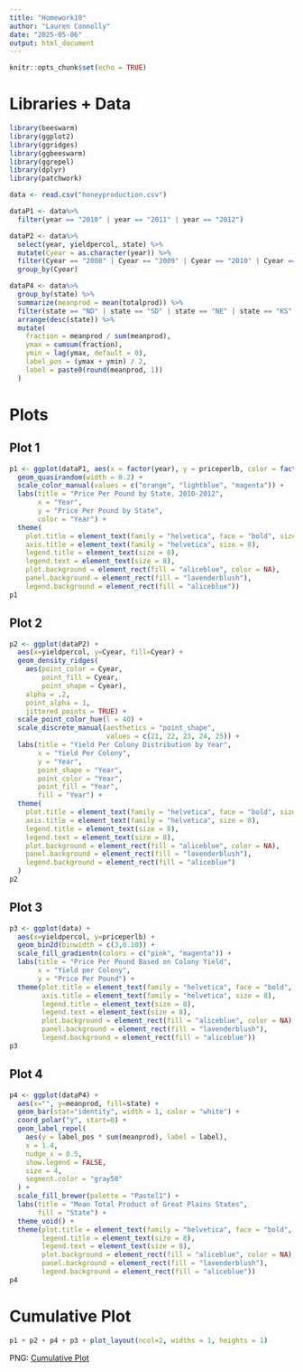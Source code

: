 ```yaml
---
title: "Homework10"
author: "Lauren Connolly"
date: "2025-05-06"
output: html_document
---
```


```r
knitr::opts_chunk$set(echo = TRUE)
```

# Libraries + Data
```r
library(beeswarm)
library(ggplot2)
library(ggridges)
library(ggbeeswarm)
library(ggrepel)
library(dplyr)
library(patchwork)

data <- read.csv("honeyproduction.csv")

dataP1 <- data%>%
  filter(year == "2010" | year == "2011" | year == "2012")

dataP2 <- data%>%
  select(year, yieldpercol, state) %>%
  mutate(Cyear = as.character(year)) %>%
  filter(Cyear == "2008" | Cyear == "2009" | Cyear == "2010" | Cyear == "2011" | year == "2012") %>%
  group_by(Cyear)

dataP4 <- data%>%
  group_by(state) %>%
  summarize(meanprod = mean(totalprod)) %>%
  filter(state == "ND" | state == "SD" | state == "NE" | state == "KS" | state == "OK") %>% 
  arrange(desc(state)) %>%
  mutate(
    fraction = meanprod / sum(meanprod),
    ymax = cumsum(fraction),
    ymin = lag(ymax, default = 0),
    label_pos = (ymax + ymin) / 2,
    label = paste0(round(meanprod, 1))  
  )
```


# Plots
## Plot 1
```r
p1 <- ggplot(dataP1, aes(x = factor(year), y = priceperlb, color = factor(year))) +
  geom_quasirandom(width = 0.2) +
  scale_color_manual(values = c("orange", "lightblue", "magenta")) +
  labs(title = "Price Per Pound by State, 2010-2012", 
       x = "Year", 
       y = "Price Per Pound by State", 
       color = "Year") +
  theme(
    plot.title = element_text(family = "helvetica", face = "bold", size = 12),
    axis.title = element_text(family = "helvetica", size = 8),
    legend.title = element_text(size = 8), 
    legend.text = element_text(size = 8), 
    plot.background = element_rect(fill = "aliceblue", color = NA), 
    panel.background = element_rect(fill = "lavenderblush"),
    legend.background = element_rect(fill = "aliceblue"))
p1
```


## Plot 2
```r
p2 <- ggplot(dataP2) +
  aes(x=yieldpercol, y=Cyear, fill=Cyear) +
  geom_density_ridges(
    aes(point_color = Cyear, 
        point_fill = Cyear, 
        point_shape = Cyear),
    alpha = .2, 
    point_alpha = 1, 
    jittered_points = TRUE) +
  scale_point_color_hue(l = 40) +
  scale_discrete_manual(aesthetics = "point_shape", 
                        values = c(21, 22, 23, 24, 25)) +
  labs(title = "Yield Per Colony Distribution by Year", 
       x = "Yield Per Colony", 
       y = "Year", 
       point_shape = "Year", 
       point_color = "Year", 
       point_fill = "Year", 
       fill = "Year") +
  theme(
    plot.title = element_text(family = "helvetica", face = "bold", size = 12),
    axis.title = element_text(family = "helvetica", size = 8),
    legend.title = element_text(size = 8), 
    legend.text = element_text(size = 8), 
    plot.background = element_rect(fill = "aliceblue", color = NA), 
    panel.background = element_rect(fill = "lavenderblush"),
    legend.background = element_rect(fill = "aliceblue")
  )
p2
```


## Plot 3
```r
p3 <- ggplot(data) +
  aes(x=yieldpercol, y=priceperlb) +
  geom_bin2d(binwidth = c(3,0.10)) +
  scale_fill_gradientn(colors = c("pink", "magenta")) +
  labs(title = "Price Per Pound Based on Colony Yield", 
       x = "Yield per Colony", 
       y = "Price Per Pound") +
  theme(plot.title = element_text(family = "helvetica", face = "bold", size = 12),
        axis.title = element_text(family = "helvetica", size = 8),
        legend.title = element_text(size = 8), 
        legend.text = element_text(size = 8), 
        plot.background = element_rect(fill = "aliceblue", color = NA), 
        panel.background = element_rect(fill = "lavenderblush"),
        legend.background = element_rect(fill = "aliceblue"))
p3
```


## Plot 4
```r
p4 <- ggplot(dataP4) +
  aes(x="", y=meanprod, fill=state) +
  geom_bar(stat="identity", width = 1, color = "white") +
  coord_polar("y", start=0) +
  geom_label_repel(
    aes(y = label_pos * sum(meanprod), label = label),
    x = 1.4,
    nudge_x = 0.5,
    show.legend = FALSE,
    size = 4,
    segment.color = "gray50"
  ) +
  scale_fill_brewer(palette = "Pastel1") +
  labs(title = "Mean Total Product of Great Plains States",
       fill = "State") +
  theme_void() +
  theme(plot.title = element_text(family = "helvetica", face = "bold", size = 12),
        legend.title = element_text(size = 8), 
        legend.text = element_text(size = 8), 
        plot.background = element_rect(fill = "aliceblue", color = NA), 
        panel.background = element_rect(fill = "lavenderblush"),
        legend.background = element_rect(fill = "aliceblue"))
p4
```


# Cumulative Plot
```r
p1 + p2 + p4 + p3 + plot_layout(ncol=2, widths = 1, heights = 1)
```
PNG: [Cumulative Plot](CombinedPlots.png)

